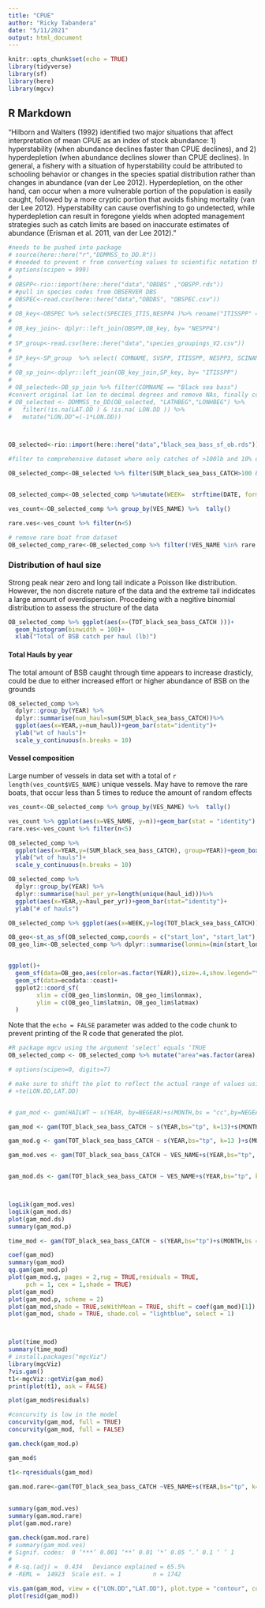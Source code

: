 ```yaml
---
title: "CPUE"
author: "Ricky Tabandera"
date: "5/11/2021"
output: html_document
---
```


```r
knitr::opts_chunk$set(echo = TRUE)
library(tidyverse)
library(sf)
library(here)
library(mgcv)
```

## R Markdown

"Hilborn and Walters (1992)
identified two major situations that affect interpretation of mean CPUE as an index of stock
abundance: 1) hyperstability (when abundance declines faster than CPUE declines), and 2)
hyperdepletion (when abundance declines slower than CPUE declines). In general, a fishery with
a situation of hyperstability could be attributed to schooling behavior or changes in the species
spatial distribution rather than changes in abundance (van der Lee 2012). Hyperdepletion, on the
other hand, can occur when a more vulnerable portion of the population is easily caught,
followed by a more cryptic portion that avoids fishing mortality (van der Lee 2012).
Hyperstability can cause overfishing to go undetected, while hyperdepletion can result in
foregone yields when adopted management strategies such as catch limits are based on
inaccurate estimates of abundance (Erisman et al. 2011, van der Lee 2012). "


```r
#needs to be pushed into package 
# source(here::here("r","DDMMSS_to_DD.R"))
# #needed to prevent r from converting values to scientific notation that breaks the script that converts degree minute second cords to decimal degree
# options(scipen = 999)
# 
# OBSPP<-rio::import(here::here("data","OBDBS" ,"OBSPP.rds"))
# #pull in species codes from OBSERVER DBS
# OBSPEC<-read.csv(here::here("data","OBDBS", "OBSPEC.csv"))
# 
# OB_key<-OBSPEC %>% select(SPECIES_ITIS,NESPP4 )%>% rename("ITISSPP" ="SPECIES_ITIS")
# 
# OB_key_join<- dplyr::left_join(OBSPP,OB_key, by= "NESPP4")
# 
# SP_group<-read.csv(here::here("data","species_groupings_V2.csv"))
# 
# SP_key<-SP_group  %>% select( COMNAME, SVSPP, ITISSPP, NESPP3, SCINAME) %>% mutate(COMNAME= stringr::str_to_sentence(COMNAME))
# 
# OB_sp_join<-dplyr::left_join(OB_key_join,SP_key, by= "ITISSPP")
# 
# OB_selected<-OB_sp_join %>% filter(COMNAME == "Black sea bass")
#convert original lat lon to decimal degrees and remove NAs, finally convery lon to negitive values 
# OB_selected <- DDMMSS_to_DD(OB_selected, "LATHBEG","LONHBEG") %>% 
#   filter(!is.na(LAT.DD ) & !is.na( LON.DD )) %>%
#   mutate("LON.DD"=(-1*LON.DD))



OB_selected<-rio::import(here::here("data","black_sea_bass_sf_ob.rds"))

#filter to comprehensive dataset where only catches of >100lb and 10% of catch are BSB

OB_selected_comp<-OB_selected %>% filter(SUM_black_sea_bass_CATCH>100 & (SUM_black_sea_bass_CATCH/TOT_CATCH)>.1)


OB_selected_comp<-OB_selected_comp %>%mutate(WEEK=  strftime(DATE, format = "%V"))

ves_count<-OB_selected_comp %>% group_by(VES_NAME) %>%  tally()

rare.ves<-ves_count %>% filter(n<5)

# remove rare boat from dataset 
OB_selected_comp_rare<-OB_selected_comp %>% filter(!VES_NAME %in% rare.ves$VES_NAME)


```

### Distribution of haul size

Strong peak near zero and long tail indicate a Poisson like distribution. However, the non discrete nature of the data and the extreme tail indidcates a large amount of overdispersion. Procedeing with a negitive binomial distribution to assess the structure of the data 


```r
OB_selected_comp %>% ggplot(aes(x=(TOT_black_sea_bass_CATCH )))+
  geom_histogram(binwidth = 100)+
  xlab("Total of BSB catch per haul (lb)")
```
#### Total Hauls by year
The total amount of BSB caught through time appears to increase drasticly, could be due to either increased effort or higher abundance of BSB on the grounds
```r

OB_selected_comp %>%
  dplyr::group_by(YEAR) %>%
  dplyr::summarise(num_haul=sum(SUM_black_sea_bass_CATCH))%>%
  ggplot(aes(x=YEAR,y=num_haul))+geom_bar(stat="identity")+
  ylab("wt of hauls")+
  scale_y_continuous(n.breaks = 10)
```

#### Vessel composition
Large number of vessels in data set with a total of `r length(ves_count$VES_NAME)` unique vessels. May have to remove the rare boats, that occur less than 5 times to reduce the amount of random effects
```r
ves_count<-OB_selected_comp %>% group_by(VES_NAME) %>%  tally()

ves_count %>% ggplot(aes(x=VES_NAME, y=n))+geom_bar(stat = "identity")
rare.ves<-ves_count %>% filter(n<5)

```



```r
OB_selected_comp %>%
  ggplot(aes(x=YEAR,y=(SUM_black_sea_bass_CATCH), group=YEAR))+geom_boxplot()+
  ylab("wt of hauls")+
  scale_y_continuous(n.breaks = 10)
```




```r


OB_selected_comp %>%
  dplyr::group_by(YEAR) %>%
  dplyr::summarise(haul_per_yr=length(unique(haul_id)))%>%
  ggplot(aes(x=YEAR,y=haul_per_yr))+geom_bar(stat="identity")+
  ylab("# of hauls")


```

```r
OB_selected_comp %>% ggplot(aes(x=WEEK,y=log(TOT_black_sea_bass_CATCH)))+geom_point()+facet_wrap(~(YEAR), nrow=4, ncol=4)
```




```r



OB_geo<-st_as_sf(OB_selected_comp,coords = c("start_lon", "start_lat"), crs=4269 )
OB_geo_lim<-OB_selected_comp %>% dplyr::summarise(lonmin=(min(start_lon)-1), lonmax=(max(start_lon)+1), latmin=(min(start_lat)-1), latmax=(max(start_lat)+1))


ggplot()+
  geom_sf(data=OB_geo,aes(color=as.factor(YEAR)),size=.4,show.legend="Year" )+
  geom_sf(data=ecodata::coast)+
  ggplot2::coord_sf(
        xlim = c(OB_geo_lim$lonmin, OB_geo_lim$lonmax),
        ylim = c(OB_geo_lim$latmin, OB_geo_lim$latmax)
  )

```

Note that the `echo = FALSE` parameter was added to the code chunk to prevent printing of the R code that generated the plot.

```r

#R package mgcv using the argument ‘select’ equals ‘TRUE
OB_selected_comp <- OB_selected_comp %>% mutate("area"=as.factor(area), "gear_code_obs"=as.factor(gear_code_obs), "mesh_size"=as.factor(mesh_size) )

# options(scipen=0, digits=7)

# make sure to shift the plot to reflect the actual range of values using seWithMean = TRUE, shift = coef(gam_model)[1]
# +te(LON.DD,LAT.DD)


# gam_mod <- gam(HAILWT ~ s(YEAR, by=NEGEAR)+s(MONTH,bs = "cc",by=NEGEAR),family= "quasi", data = OB_selected, method = "REML", select=TRUE)

gam_mod <- gam(TOT_black_sea_bass_CATCH ~ s(YEAR,bs="tp", k=13)+s(MONTH,bs = "cc",k=12)+te(start_lon,start_lat, bs="gp", k= 13),family= "nb", data=OB_selected_comp, method = "REML", select=TRUE)

gam_mod.g <- gam(TOT_black_sea_bass_CATCH ~ s(YEAR,bs="tp", k=13 )+s(MONTH,bs = "cc",k=12,by=gear_code_obs)+te(start_lon,start_lat, bs="gp", k= 13),family= "nb", data=OB_selected_comp, method = "REML", select=TRUE)

gam_mod.ves <- gam(TOT_black_sea_bass_CATCH ~ VES_NAME+s(YEAR,bs="tp", k=13)+s(MONTH,bs = "cc",k=12)+te(start_lon,start_lat, bs="gp", k= 13),family= "nb", data=OB_selected_comp, method = "REML", select=TRUE)


gam_mod.ds <- gam(TOT_black_sea_bass_CATCH ~ VES_NAME+s(YEAR,bs="tp", k=13)+s(MONTH,bs = "cc",k=12)+te(start_lon,start_lat, bs="ds", k= 13),family= "nb", data=OB_selected_comp, method = "REML", select=TRUE)



logLik(gam_mod.ves)
logLik(gam_mod.ds)
plot(gam_mod.ds)
summary(gam_mod.p)

time_mod <- gam(TOT_black_sea_bass_CATCH ~ s(YEAR,bs="tp")+s(MONTH,bs = "cc"),family= "nb", data=OB_selected, method = "REML", select=TRUE)

coef(gam_mod)
summary(gam_mod)
qq.gam(gam_mod.p)
plot(gam_mod.g, pages = 2,rug = TRUE,residuals = TRUE,
     pch = 1, cex = 1,shade = TRUE)
plot(gam_mod)
plot(gam_mod.p, scheme = 2)
plot(gam_mod,shade = TRUE,seWithMean = TRUE, shift = coef(gam_mod)[1])
plot(gam_mod, shade = TRUE, shade.col = "lightblue", select = 1)



plot(time_mod)
summary(time_mod)
# install.packages("mgcViz")
library(mgcViz)
?vis.gam()
t1<-mgcViz::getViz(gam_mod)
print(plot(t1), ask = FALSE)

plot(gam_mod$residuals)

#concurvity is low in the model
concurvity(gam_mod, full = TRUE)
concurvity(gam_mod, full = FALSE)

gam.check(gam_mod.p)

gam_mod$

t1<-rqresiduals(gam_mod)

```


```r

gam.mod.rare<-gam(TOT_black_sea_bass_CATCH ~VES_NAME+s(YEAR,bs="tp", k=13)+s(MONTH,bs = "cc",k=12)+te(start_lon,start_lat, bs="gp", k= 13),family= "nb", data=OB_selected_comp_rare, method = "REML", select=TRUE)
  
  
summary(gam_mod.ves)
summary(gam.mod.rare)
plot(gam.mod.rare)

gam.check(gam.mod.rare)
# summary(gam_mod.ves)
# Signif. codes:  0 ‘***’ 0.001 ‘**’ 0.01 ‘*’ 0.05 ‘.’ 0.1 ‘ ’ 1
# 
# R-sq.(adj) =  0.434   Deviance explained = 65.5%
# -REML =  14923  Scale est. = 1         n = 1742

```



```r

vis.gam(gam_mod, view = c("LON.DD","LAT.DD"), plot.type = "contour", color = "heat", too.far = .1)
plot(resid(gam_mod))

```









